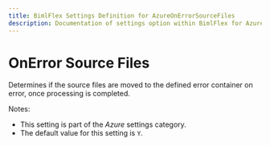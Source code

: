 ---
title: BimlFlex Settings Definition for AzureOnErrorSourceFiles
description: Documentation of settings option within BimlFlex for AzureOnErrorSourceFiles
---
<head>
  <meta name="varigenceProduct" content="BimlFlex"></meta>
  <meta name="varigenceArticleType" content="Reference"></meta>
</head>


# OnError Source Files

Determines if the source files are moved to the defined error container on error, once processing is completed.

Notes:

* This setting is part of the *Azure* settings category.
* The default value for this setting is `Y`.
